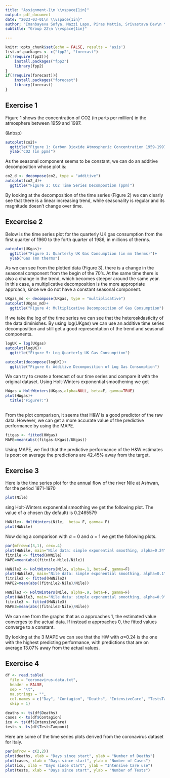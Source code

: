 ```yaml
---
title: "Assignment-1\n \\vspace{1in}"
output: pdf_document
date: "2023-03-01\n \\vspace{1in}"
author: "Imanbayeva Sofya, Mazzi Lapo, Piras Mattia, Srivastava Dev\n \\vspace{1in}"
subtitle: "Group 22\n \\vspace{1in}"

---
```



```r
knitr::opts_chunk$set(echo = FALSE, results = 'asis')
list.of.packages <- c("fpp2", "forecast")
if(!require(fpp2)){
    install.packages("fpp2")
    library(fpp2)
}
if(!require(forecast)){
    install.packages("forecast")
    library(forecast)
}
```
\newpage
## Exercise 1

Figure 1 shows the concentration of CO2 (in parts per million) in the atmosphere between 1959 and 1997.

(&nbsp)

```r
autoplot(co2)+
  ggtitle("Figure 1: Carbon Dioxide Atmospheric Concentration 1959-1997")+
  ylab("CO2 (in ppm)")
```
As the seasonal component seems to be constant, we can do an additive decomposition whose plot is:

```r

co2_d <- decompose(co2, type = "additive")
autoplot(co2_d)+
  ggtitle("Figure 2: CO2 Time Series Decompostion (ppm)")

```

By looking at the decomposition of the time series (Figure 2) we can clearly see that there is a linear increasing trend, while seasonality is regular and its magnitude doesn't change over time.

## Excercise 2

Below is the time series plot for the quarterly UK gas consumption from the first quarter of 1960 to the forth quarter of 1986, in millions of therms.  

```r
autoplot(UKgas)+
  ggtitle("Figure 3: Quarterly UK Gas Consumption (in mn therms)")+
  ylab("Gas (mn therms")
```

As we can see from the plotted data (Figure 3), there is a change in the seasonal component from the begin of the 70's. At the same time there is also a change in the trend, which becomes steeper around the same year. In this case, a multiplicative decomposition is the more appropriate approach, since we do not have a constant seasonal component. 

```r
UKgas_md <- decompose(UKgas, type = "multiplicative")
autoplot(UKgas_md)+
  ggtitle("Figure 4: Multiplicative Decomposition of Gas Consumption")
```


If we take the log of the time series we can see that the heteroskdasticity of the data diminishes. By using log(UKgas) we can use an additive time series decomposition and still get a good representation of the trend and seasonal components.

```r
logUK = log(UKgas)
autoplot(logUK)+
  ggtitle("Figure 5: Log Quarterly UK Gas Consumption")
```

```r
autoplot(decompose(logUK))+
  ggtitle("Figure 6: Additive Decomposition of Log Gas Consumption")
```

We can try to create a forecast of our time series and compare it with the original dataset. Using Holt-Winters exponential smoothening we get

```r
HWgas = HoltWinters(UKgas,alpha=NULL, beta=F, gamma=TRUE)
plot(HWgas)+
  title("Figure7:")
  
```

From the plot comparison, it seems that H&W is a good predictor of the raw data. However, we can get a more accurate value of the predictive performance by using the MAPE.

```r
fitgas <- fitted(HWgas)
MAPE=mean(abs((fitgas-UKgas)/UKgas))
```

Using MAPE, we find that the predictive performance of the H&W estimates is poor: on average the predictions are 42.45% away from the target.


## Exercise 3

Here is the time series plot for the annual flow of the river Nile at Ashwan, for the period 1871-1970

```r
plot(Nile)
```

sing Holt-Winters exponential smoothing we get the following plot. The value of $\alpha$ chosen (by default) is 0.2465579

```r
HWNile<- HoltWinters(Nile,  beta= F, gamma= F)
plot(HWNile)
```

Now doing a comparison with $\alpha$ = 0 and $\alpha$ = 1 we get the following plots.


```r
par(mfrow=c(3,1), cex=.4)
plot(HWNile, main="Nile data: simple exponential smoothing, alpha=0.24")
fitnile <- fitted(HWNile)
MAPE=mean(abs((fitnile-Nile)/Nile))

HWNile2 <- HoltWinters(Nile, alpha=.1, beta=F, gamma=F)
plot(HWNile2, main="Nile data: simple exponential smoothing, alpha=0.1")
fitnile2 <- fitted(HWNile2)
MAPE2=mean(abs((fitnile2-Nile)/Nile))

HWNile3 <- HoltWinters(Nile, alpha=.9, beta=F, gamma=F)
plot(HWNile3, main="Nile data: simple exponential smoothing, alpha=0.9")
fitnile3 <- fitted(HWNile3)
MAPE3=mean(abs((fitnile3-Nile)/Nile))

```

We can see from the graphs that as $\alpha$ approaches 1, the estimated value converges to the actual data. If instead $\alpha$ approaches 0, the fitted values converge to a constant.

By looking at the 3 MAPE we can see that the HW with $\alpha$=0.24 is the one with the highest predicting performance, with predictions that are on average 13.07% away from the actual values.

## Exercise 4

```r
df <- read.table(
  file = "coronavirus-data.txt",
  header = FALSE,
  sep = "\t",
  na.strings = "",
  col.names = c("Day", "Contagion", "Deaths", "IntensiveCare", "TestsTamponi"),
  skip = 1)
```

```r
deaths <- ts(df$Deaths)
cases <- ts(df$Contagion)
icu <- ts(df$IntensiveCare)
tests <- ts(df$TestsTamponi)
```

Here are some of the time series plots derived from the coronavirus dataset for Italy.

```r
par(mfrow = c(2,2))
plot(deaths, xlab = "Days since start", ylab = "Number of Deaths")
plot(cases, xlab = "Days since start", ylab = "Number of Cases")
plot(icu, xlab = "Days since start", ylab = "Intensive Care use")
plot(tests, xlab = "Days since start", ylab = "Number of Tests")

```
